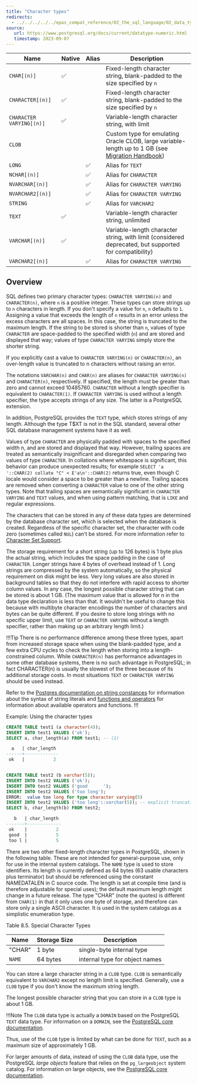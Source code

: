 ```yaml
---
title: "Character types"
redirects:
  - ../../../../../epas_compat_reference/02_the_sql_language/02_data_types/02_character_types #generated for docs/epas/reorg-role-use-case-mode
source:
   url: https://www.postgresql.org/docs/current/datatype-numeric.html
   timestamp: 2023-09-07
---
```


<div id="character_types" class="registered_link"></div>

| Name                     | Native    | Alias  | Description                                                                                           |
| ------------------------ | --------- | ------ | ----------------------------------------------------------------------------------------------------- |
| `CHAR[(n)]`              | ✅        |        | Fixed-length character string, blank-padded to the size specified by `n`                              |
| `CHARACTER[(n)]`         | ✅        |        | Fixed-length character string, blank-padded to the size specified by `n`                              |
| `CHARACTER VARYING[(n)]` | ✅        |        | Variable-length character string, with limit                                                          |
| `CLOB`                   |           |        | Custom type for emulating Oracle CLOB, large variable-length up to 1 GB (see [Migration Handbook](/migrating/oracle/oracle_epas_comparison/database_features/#data-types))                           |
| `LONG`                   |           | ✅     | Alias for `TEXT`                                                                                      |
| `NCHAR[(n)]`             |           | ✅     | Alias for `CHARACTER`                                                                                 |
| `NVARCHAR[(n)]`          |           | ✅     | Alias for `CHARACTER VARYING`                                                                         |
| `NVARCHAR2[(n)]`         |           | ✅     | Alias for `CHARACTER VARYING`                                                                         |
| `STRING`                 |           | ✅     | Alias for `VARCHAR2`                                                                                  |
| `TEXT`                   | ✅        |        | Variable-length character string, unlimited                                                           |
| `VARCHAR[(n)]`           | ✅        |        | Variable-length character string, with limit (considered deprecated, but supported for compatibility) |
| `VARCHAR2[(n)]`          |           | ✅     | Alias for `CHARACTER VARYING`                                                                         |


## Overview

SQL defines two primary character types: `CHARACTER VARYING(n)` and `CHARACTER(n)`, where `n` is a positive integer. These types can store strings up to `n` characters in length. If you don't specify a value for `n`, `n` defaults to `1`. Assigning a value that exceeds the length of `n` results in an error unless the excess characters are all spaces. In this case, the string is truncated to the maximum length. If the string to be stored is shorter than `n`, values of type `CHARACTER` are space-padded to the specified width (`n`) and are stored and displayed that way; values of type `CHARACTER VARYING` simply store the shorter string.

If you explicitly cast a value to `CHARACTER VARYING(n)` or `CHARACTER(n)`, an over-length value is truncated to n characters without raising an error.

The notations `VARCHAR(n)` and `CHAR(n)` are aliases for `CHARACTER VARYING(n)` and `CHARACTER(n)`, respectively. If specified, the length must be greater than zero and cannot exceed 10485760. `CHARACTER` without a length specifier is equivalent to `CHARACTER(1)`. If `CHARACTER VARYING` is used without a length specifier, the type accepts strings of any size. The latter is a PostgreSQL extension.

In addition, PostgreSQL provides the `TEXT` type, which stores strings of any length. Although the type T$XT is not in the SQL standard, several other SQL database management systems have it as well.

Values of type `CHARACTER` are physically padded with spaces to the specified width n, and are stored and displayed that way. However, trailing spaces are treated as semantically insignificant and disregarded when comparing two values of type `CHARACTER`. In collations where whitespace is significant, this behavior can produce unexpected results; for example `SELECT 'a '::CHAR(2) collate "C" < E'a\n'::CHAR(2)` returns true, even though C locale would consider a space to be greater than a newline. Trailing spaces are removed when converting a `CHARACTER` value to one of the other string types. Note that trailing spaces are semantically significant in `CHARACTER VARYING` and `TEXT` values, and when using pattern matching, that is `LIKE` and regular expressions.

The characters that can be stored in any of these data types are determined by the database character set, which is selected when the database is created. Regardless of the specific character set, the character with code zero (sometimes called `NUL`) can't be stored. For more information refer to [Character Set Support](https://www.postgresql.org/docs/current/multibyte.html).

The storage requirement for a short string (up to 126 bytes) is 1 byte plus the actual string, which includes the space padding in the case of `CHARACTER`. Longer strings have 4 bytes of overhead instead of 1. Long strings are compressed by the system automatically, so the physical requirement on disk might be less. Very long values are also stored in background tables so that they do not interfere with rapid access to shorter column values. In any case, the longest possible character string that can be stored is about 1 GB. (The maximum value that is allowed for n in the data type declaration is less than that. It wouldn't be useful to change this because with multibyte character encodings the number of characters and bytes can be quite different. If you desire to store long strings with no specific upper limit, use `TEXT` or `CHARACTER VARYING` without a length specifier, rather than making up an arbitrary length limit.)

!!!Tip
There is no performance difference among these three types, apart from increased storage space when using the blank-padded type, and a few extra CPU cycles to check the length when storing into a length-constrained column. While `CHARACTER(n)` has performance advantages in some other database systems, there is no such advantage in PostgreSQL; in fact CHARACTER(n) is usually the slowest of the three because of its additional storage costs. In most situations `TEXT` or `CHARACTER VARYING` should be used instead.

Refer to the [Postgres documentation on string constances](https://www.postgresql.org/docs/current/sql-syntax-lexical.html#SQL-SYNTAX-STRINGS) for information about the syntax of string literals and [functions and operators](https://www.postgresql.org/docs/current/functions.html) for information about available operators and functions.
!!!

Example: Using the character types

```sql
CREATE TABLE test1 (a character(4));
INSERT INTO test1 VALUES ('ok');
SELECT a, char_length(a) FROM test1; -- (1)

  a   | char_length
------+-------------
 ok   |           2


CREATE TABLE test2 (b varchar(5));
INSERT INTO test2 VALUES ('ok');
INSERT INTO test2 VALUES ('good      ');
INSERT INTO test2 VALUES ('too long');
ERROR:  value too long for type character varying(5)
INSERT INTO test2 VALUES ('too long'::varchar(5)); -- explicit truncation
SELECT b, char_length(b) FROM test2;

   b   | char_length
-------+-------------
 ok    |           2
 good  |           5
 too l |           5
```

There are two other fixed-length character types in PostgreSQL, shown in the following table. These are not intended for general-purpose use, only for use in the internal system catalogs. The `NAME` type is used to store identifiers. Its length is currently defined as 64 bytes (63 usable characters plus terminator) but should be referenced using the constant NAMEDATALEN in C source code. The length is set at compile time (and is therefore adjustable for special uses); the default maximum length might change in a future release. The type "CHAR" (note the quotes) is different from `CHAR(1)` in that it only uses one byte of storage, and therefore can store only a single ASCII character. It is used in the system catalogs as a simplistic enumeration type.

Table 8.5. Special Character Types

| Name   | Storage Size | Description |
| ------ | ------------ | ----------- |
| "CHAR" | 1 byte	      | single-byte  internal type |
| `NAME` | 64 bytes     |	internal type for object names |

 You can store a large character string in a `CLOB` type. `CLOB` is semantically equivalent to `VARCHAR2` except no length limit is specified. Generally, use a `CLOB` type if you don't know the maximum string length.

 The longest possible character string that you can store in a `CLOB` type is about 1 GB.

!!!Note 
   The `CLOB` data type is actually a `DOMAIN` based on the PostgreSQL `TEXT` data type. For information on a `DOMAIN`, see the [PostgreSQL core documentation](https://www.postgresql.org/docs/current/static/sql-createdomain.html).

 Thus, use of the `CLOB` type is limited by what can be done for `TEXT`, such as a maximum size of approximately 1 GB.

 For larger amounts of data, instead of using the `CLOB` data type, use the PostgreSQL *large objects* feature that relies on the `pg_largeobject` system catalog. For information on large objects, see the [PostgreSQL core documentation](https://www.postgresql.org/docs/current/static/largeobjects.html).
